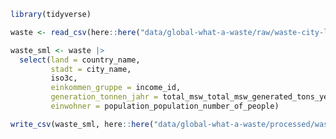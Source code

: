 



```r
library(tidyverse)
```

```r
waste <- read_csv(here::here("data/global-what-a-waste/raw/waste-city-level.csv"))

waste_sml <- waste |> 
  select(land = country_name, 
         stadt = city_name,
         iso3c, 
         einkommen_gruppe = income_id,
         generation_tonnen_jahr = total_msw_total_msw_generated_tons_year, 
         einwohner = population_population_number_of_people) 

write_csv(waste_sml, here::here("data/global-what-a-waste/processed/waste-city-level.csv"))
```

